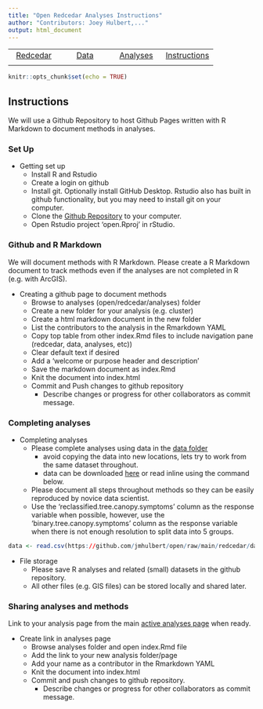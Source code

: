 ```yaml
---
title: "Open Redcedar Analyses Instructions"
author: "Contributors: Joey Hulbert,..."
output: html_document
---
```


|            |            |            |            |
|:----------:|:----------:|:----------:|:----------:|
|[Redcedar](https://jmhulbert.github.io/open/redcedar)|[Data](https://jmhulbert.github.io/open/redcedar/data)|[ Analyses](https://jmhulbert.github.io/open/redcedar/analyses)|[Instructions](https://jmhulbert.github.io/open/redcedar/instructions)|
|             |           |            |            |

```r
knitr::opts_chunk$set(echo = TRUE)
```

## Instructions

We will use a Github Repository to host Github Pages written with R Markdown to document methods in analyses. 

### Set Up

* Getting set up
  + Install R and Rstudio
  + Create a login on github
  + Install git. Optionally install GitHub Desktop. Rstudio also has built in github functionality, but you may need to install git on your computer. 
  + Clone the [Github Repository](https://github.com/jmhulbert/open) to your computer.
  + Open Rstudio project 'open.Rproj' in rStudio.

### Github and R Markdown

We will document methods with R Markdown. Please create a R Markdown document to track methods even if the analyses are not completed in R (e.g. with ArcGIS).
  
* Creating a github page to document methods
  + Browse to analyses (open/redcedar/analyses) folder
  + Create a new folder for your analysis (e.g. cluster)
  + Create a html markdown document in the new folder
  + List the contributors to the analysis in the Rmarkdown YAML
  + Copy top table from other index.Rmd files to include navigation pane (redcedar, data, analyses, etc))
  + Clear default text if desired
  + Add a 'welcome or purpose header and description'
  + Save the markdown document as index.Rmd
  + Knit the document into index.html
  + Commit and Push changes to github repository
    + Describe changes or progress for other collaborators as commit message.

### Completing analyses
  
* Completing analyses 
  + Please complete analyses using data in the [data folder](https://jmhulbert.github.io/open/redcedar/analyses)
    + avoid copying the data into new locations, lets try to work from the same dataset throughout.
    + data can be downloaded [here](https://github.com/jmhulbert/open/raw/main/redcedar/data/data-modified.csv) or read inline using the command below.
  + Please document all steps throughout methods so they can be easily reproduced by novice data scientist.
  + Use the 'reclassified.tree.canopy.symptoms' column as the response variable when possible, however, use the 'binary.tree.canopy.symptoms' column as the response variable when there is not enough resolution to split data into 5 groups. 

```r
data <- read.csv(https://github.com/jmhulbert/open/raw/main/redcedar/data/data-modified.csv)
```



* File storage
  + Please save R analyses and related (small) datasets in the github repository.
  + All other files (e.g. GIS files) can be stored locally and shared later. 
  
### Sharing analyses and methods
  
Link to your analysis page from the main [active analyses page](https://jmhulbert.github.io/open/redcedar/analyses) when ready.   
  
* Create link in analyses page
  + Browse analyses folder and open index.Rmd file
  + Add the link to your new analysis folder/page
  + Add your name as a contributor in the Rmarkdown YAML
  + Knit the document into index.html
  + Commit and push changes to github repository.
    + Describe changes or progress for other collaborators as commit message.


